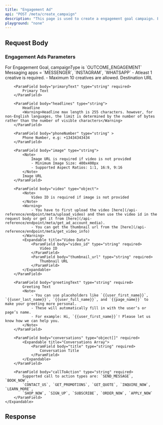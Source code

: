 ```yaml
---
title: "Engagement Ad"
api: "POST /meta/create_campaign"
description: "This page is used to create a engagement goal campaign. Engagement ads are designed to get more interactions on your content, such as likes, comments, shares, event responses, or post saves on Meta platforms."
playground: "none"
---
```



## Request Body

<CampaignParams />

<CampaignTargeting />

### Engagement Ads Parameters

<ParamField body="campaignType" type="string" required>
	For Engagement Goal, campaignType is `OUTCOME_ENGAGEMENT`
</ParamField>

<ParamField body="messagingApps" type="string[]" required>
	Messaging apps = `MESSENGER`, `INSTAGRAM`, `WHATSAPP`
</ParamField>

<ParamField body="multipleCreatives" type="object[]">
	<Warning>
		- Atleast 1 creative is required.
		- Maximum 10 creatives are allowed.
	</Warning>
	<Expandable title="Multiple Creative Configuration">
		<ParamField body="url" type="string" required>
			Destination URL
		</ParamField>

    	<ParamField body="primaryText" type="string" required>
    		Primary Text
    	</ParamField>

    	<ParamField body="headlines" type="string">
    		Headline
    		<Warning>Headline max length is 255 characters. however, for non-English languages, the limit is determined by the number of bytes rather than the number of visible characters</Warning>
    	</ParamField>

    	<ParamField body="phoneNumber" type="string" >
    		Phone Number, e.g: +13434343434
    	</ParamField>

    	<ParamField body="image" type="string">
    		<Note>
    			Image URL is required if video is not provided
    			- Minimum Image Size: 400x400px
    			- Supported Aspect Ratios: 1:1, 16:9, 9:16
    		</Note>
    		Image URL
    	</ParamField>

    	<ParamField body="video" type="object">
    		<Note>
    			Video ID is required if image is not provided
    		</Note>
    		<Warning>
    			- You have to first upload the video [here](/api-reference/endpoint/meta/upload_video) and then use the video id in the request body or get it from [here](/api-reference/endpoint/meta/get_ad_account_media).
    			- You can get the thumbnail url from the [here](/api-reference/endpoint/meta/get_video_info)
    		</Warning>
    		<Expandable title="Video Data">
    			<ParamField body="video_id" type="string" required>
    				Video ID
    			</ParamField>
    			<ParamField body="thumbnail_url" type="string" required>
    				Thumbnail URL
    			</ParamField>
    		</Expandable>
    	</ParamField>

    	<ParamField body="greetingText" type="string" required>
    		Greeting Text
    		<Note>
    			- You can use placeholders like `{{user_first_name}}`, `{{user_last_name}}`, `{{user_full_name}}`, and `{{page_name}}` to make your greeting more personal.
    			- These will automatically fill in with the user’s or page’s name.
    			- For example: Hi, `{{user_first_name}}`! Please let us know how we can help you.
    		</Note>
    	</ParamField>

    	<ParamField body="conversations" type="object[]" required>
    		<Expandable title="Conversations Array">
    			<ParamField body="title" type="string" required>
    				Conversation Title
    			</ParamField>
    		</Expandable>
    	</ParamField>

    	<ParamField body="callToAction" type="string" required>
    		Supported call to action types are: `SEND_MESSAGE`, `BOOK_NOW`,
    		`CONTACT_US`, `GET_PROMOTIONS`, `GET_QUOTE`, `INQUIRE_NOW`, `LEARN_MORE`,
    		`SHOP_NOW`, `SIGN_UP`, `SUBSCRIBE`, `ORDER_NOW`, `APPLY_NOW`
    	</ParamField>
    </Expandable>

</ParamField>

## Response

<CampaignResponse />
